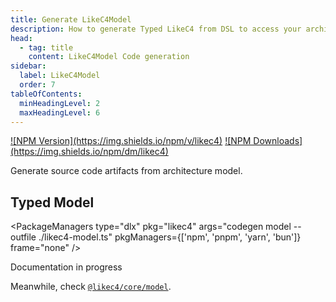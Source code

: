 ```yaml
---
title: Generate LikeC4Model
description: How to generate Typed LikeC4 from DSL to access your architecture model programmatically.
head:
  - tag: title
    content: LikeC4Model Code generation
sidebar:
  label: LikeC4Model
  order: 7
tableOfContents:
  minHeadingLevel: 2
  maxHeadingLevel: 6    
---
```



<p style={{display: 'flex', gap: '10px'}}>
<a href="https://www.npmjs.com/package/likec4" target="_blank">![NPM Version](https://img.shields.io/npm/v/likec4)</a>
<a href="https://www.npmjs.com/package/likec4" target="_blank">![NPM Downloads](https://img.shields.io/npm/dm/likec4)</a>
</p>

Generate source code artifacts from architecture model.

## Typed Model

<PackageManagers
   type="dlx"
   pkg="likec4"
   args="codegen model --outfile ./likec4-model.ts"
   pkgManagers={['npm', 'pnpm', 'yarn', 'bun']}
   frame="none"
   />

<Aside type='caution' title="In progress" >
  Documentation in progress

  Meanwhile, check [`@likec4/core/model`](https://github.com/likec4/likec4/blob/main/packages/core/README.md).
</Aside>

